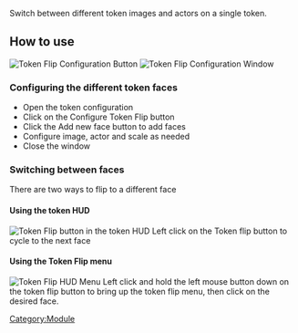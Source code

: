 Switch between different token images and actors on a single token.

## How to use

![Token Flip Configuration Button](Tfconfig.png
"Token Flip Configuration Button") ![Token Flip Configuration
Window](Tfwindow.png "Token Flip Configuration Window")

### Configuring the different token faces

  - Open the token configuration
  - Click on the Configure Token Flip button
  - Click the Add new face button to add faces
  - Configure image, actor and scale as needed
  - Close the window

### Switching between faces

There are two ways to flip to a different face

#### Using the token HUD

![Token Flip button in the token HUD](Tfhud.png
"Token Flip button in the token HUD") Left click on the Token flip
button to cycle to the next face

#### Using the Token Flip menu

![Token Flip HUD Menu](Tfhudmenu.png "Token Flip HUD Menu") Left click
and hold the left mouse button down on the token flip button to bring up
the token flip menu, then click on the desired face.

[Category:Module](Category:Module "wikilink")
